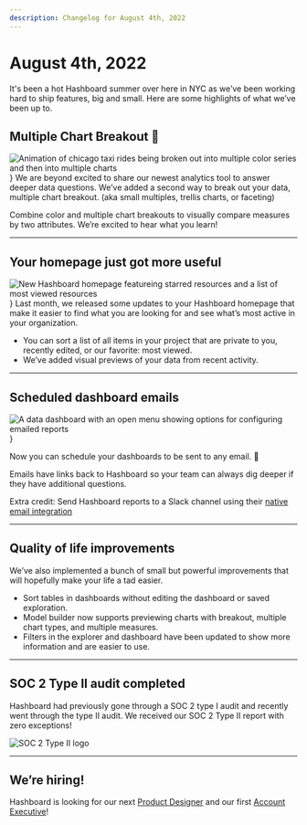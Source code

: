 ```yaml
---
description: Changelog for August 4th, 2022
---
```


# August 4th, 2022

It's been a hot Hashboard summer over here in NYC as we’ve been working hard to ship features, big and small. Here are some highlights of what we’ve been up to.

## Multiple Chart Breakout 🎉

<img
  src="/product_updates/220803_trellis.gif"
  alt="Animation of chicago taxi rides being broken out into multiple color series and then into multiple charts"
/>
} We are beyond excited to share our newest analytics tool to answer deeper data
questions. We’ve added a second way to break out your data, multiple chart breakout.
(aka small multiples, trellis charts, or faceting)

Combine color and multiple chart breakouts to visually compare measures by two attributes. We’re excited to hear what you learn!

---

## Your homepage just got more useful

<img
  src="/product_updates/220803_homepage.png"
  alt="New Hashboard homepage featureing starred resources and a list of most viewed resources"
/>
} Last month, we released some updates to your Hashboard homepage that make it easier
to find what you are looking for and see what’s most active in your organization.

- You can sort a list of all items in your project that are private to you, recently edited, or our favorite: most viewed.
- We’ve added visual previews of your data from recent activity.

---

## Scheduled dashboard emails

<img
  src="/product_updates/220803_dashboard_reports.png"
  alt="A data dashboard with an open menu showing options for configuring emailed reports"
/>
}

Now you can schedule your dashboards to be sent to any email. 🥳

Emails have links back to Hashboard so your team can always dig deeper if they have additional questions.

Extra credit: Send Hashboard reports to a Slack channel using their [native email integration](https://nyc.us3.list-manage.com/track/click?u=6300d55bcba31646550d3c1e4&id=06a81c7c2b&e=454d9cfee6)

---

## Quality of life improvements

We’ve also implemented a bunch of small but powerful improvements that will hopefully make your life a tad easier.

- Sort tables in dashboards without editing the dashboard or saved exploration.
- Model builder now supports previewing charts with breakout, multiple chart types, and multiple measures.
- Filters in the explorer and dashboard have been updated to show more information and are easier to use.

---

## SOC 2 Type II audit completed

Hashboard had previously gone through a SOC 2 type I audit and recently went through the type II audit. We received our SOC 2 Type II report with zero exceptions!

<img src="/product_updates/220803_soc2.png" alt="SOC 2 Type II logo" />

---

## We’re hiring!

Hashboard is looking for our next [Product Designer](https://hashboard.com/open-roles/product-designer) and our first [Account Executive](https://hashboard.com/open-roles/account-executive)!
